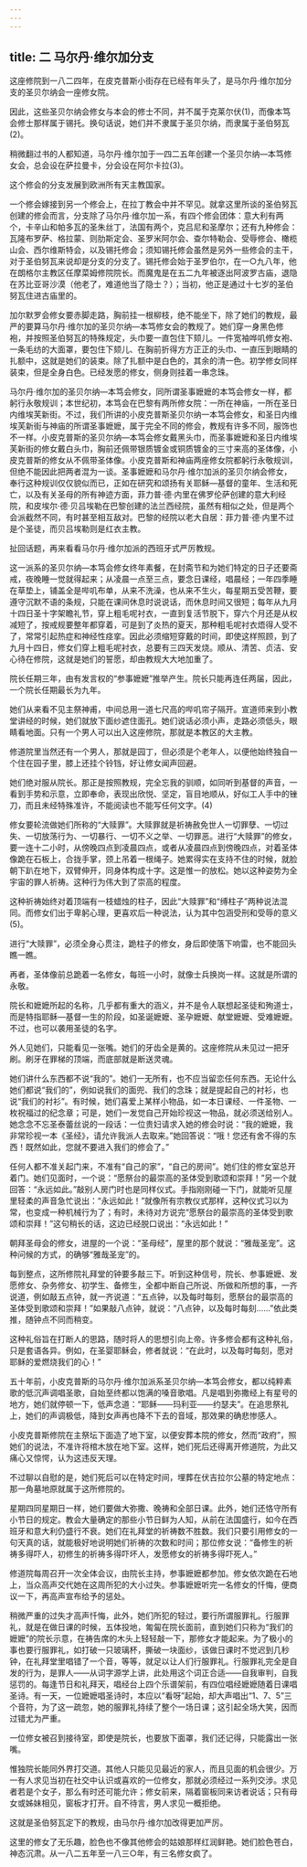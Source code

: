 ```yaml
---
---
---
```

title: 二 马尔丹·维尔加分支
---





这座修院到一八二四年，在皮克普斯小街存在已经有年头了，是马尔丹·维尔加分支的圣贝尔纳会一座修女院。

因此，这些圣贝尔纳会修女与本会的修士不同，并不属于克莱尔伏(1)，而像本笃会修士那样属于锡托。换句话说，她们并不隶属于圣贝尔纳，而隶属于圣伯努瓦(2)。

稍微翻过书的人都知道，马尔丹·维尔加于一四二五年创建一个圣贝尔纳—本笃修女会，总会设在萨拉曼卡，分会设在阿尔卡拉(3)。

这个修会的分支发展到欧洲所有天主教国家。

一个修会嫁接到另一个修会上，在拉丁教会中并不罕见。就拿这里所谈的圣伯努瓦创建的修会而言，分支除了马尔丹·维尔加一系，有四个修会团体：意大利有两个，卡辛山和帕多瓦的圣朱丝丁，法国有两个，克吕尼和圣摩尔；还有九种修会：瓦隆布罗萨、格拉蒙、则肋斯定会、圣罗米阿尔会、查尔特勒会、受辱修会、橄榄山会、西尔维斯特会，以及锡托修会；须知锡托修会虽然是另外一些修会的主干，对于圣伯努瓦来说却是分支的分支了。锡托修会始于圣罗伯尔，在一○九八年，他在朗格尔主教区任摩菜姆修院院长。而魔鬼是在五二九年被逐出阿波罗古庙，退隐在苏比亚哥沙漠（他老了，难道他当了隐士？）；当初，他正是通过十七岁的圣伯努瓦住进古庙里的。

加尔默罗会修女要赤脚走路，胸前挂一根柳枝，绝不能坐下，除了她们的教规，最严的要算马尔丹·维尔加的圣贝尔纳—本笃修女会的教规了。她们穿一身黑色修袍，并按照圣伯努瓦的特殊规定，头巾要一直包住下颏儿。一件宽袖哗叽修女袍、一条毛纺的大面罩，要包住下颏儿、在胸前折得方方正正的头巾、一直压到眼睛的扎额中，这就是她们的装束。除了扎额中是白色的，其余的清一色。初学修女同样装束，但是全身白色。已经发愿的修女，侧身则挂着一串念珠。

马尔丹·维尔加的圣贝尔纳—本笃会修女，同所谓圣事嬷嬷的本笃会修女一样，都躬行永敬规训；本世纪初，本笃会在巴黎有两所修女院：一所在神庙，一所在圣日内维埃芙新街。不过，我们所讲的小皮克普斯圣贝尔纳一本笃会修女，和圣日内维埃芙新街与神庙的所谓圣事嬷嬷，属于完全不同的修会，教规有许多不同，服饰也不一样。小皮克普斯的圣贝尔纳—本笃会修女戴黑头巾，而圣事嬷嬷和圣日内维埃芙新街的修女戴白头巾，胸前还佩带银质镀金或铜质镀金的三寸来高的圣体像，小皮克普斯的修女从不佩带圣体像。小皮克普斯和神庙两座修女院都躬行永敬规训，但绝不能因此把两者混为一谈。圣事嬷嬷和马尔丹·维尔加派的圣贝尔纳会修女，奉行这种规训仅仅貌似而已，正如在研究和颂扬有关耶稣—基督的童年、生活和死亡，以及有关圣母的所有神迹方面，菲力普·德·内里在佛罗伦萨创建的意大利经院，和皮埃尔·德·贝吕埃勒在巴黎创建的法兰西经院，虽然有相似之处，但是两个会派截然不同，有时甚至相互敌对。巴黎的经院以老大自居：菲力普·德·内里不过是个圣徒，而贝吕埃勒则是红衣主教。

扯回话题，再来看看马尔丹·维尔加派的西班牙式严厉教规。

这一派系的圣贝尔纳—本笃会修女终年素餐，在封斋节和为她们特定的日子还要斋戒，夜晚睡一觉就得起来；从凌晨一点至三点，要念日课经，唱晨经；一年四季睡在草垫上，铺盖全是哔叽布单，从来不洗澡，也从来不生火，每星期五受苦鞭，要遵守沉默不语的条规，只能在课间休息时说说话，而休息时间又很短；每年从九月十四日圣十字架瞻礼节，穿上粗毛呢衬衣，一直到复活节脱下，穿六个月还是从权减短了，按戒规要整年都穿着，可是到了炎热的夏天，那种粗毛呢衬衣焐得人受不了，常常引起热症和神经性痉挛。因此必须缩短穿戴的时间，即使这样照顾，到了九月十四日，修女们穿上粗毛呢衬衣，总要有三四天发烧。顺从、清苦、贞洁、安心待在修院，这就是她们的誓愿，却由教规大大地加重了。

院长任期三年，由有发言权的“参事嬷嬷”推举产生。院长只能再连任两届，因此，一个院长任期最长为九年。

她们从来看不见主祭神甫，中间总用一道七尺高的哔叽帘子隔开。宣道师来到小教堂讲经的时候，她们就放下面纱遮住面孔。她们说话必须小声，走路必须低头，眼睛看地面。只有一个男人可以出入这座修院，那就是本教区的大主教。

修道院里当然还有一个男人，那就是园丁，但必须是个老年人，以便他始终独自一个住在园子里，膝上还挂个铃铛，好让修女闻声回避。

她们绝对服从院长。那正是按照教规，完全忘我的驯顺，如同听到基督的声音，一看到手势和示意，立即奉命，表现出欣悦、坚定，盲目地顺从，好似工人手中的锉刀，而且未经特殊准许，不能阅读也不能写任何文字。(4)

修女要轮流做她们所称的“大赎罪”。大赎罪就是祈祷赦免世人一切罪孽、一切过失、一切放荡行为、一切暴行、一切不义之举、一切罪恶。进行“大赎罪”的修女，要一连十二小时，从傍晚四点到凌晨四点，或者从凌晨四点到傍晚四点，对着圣体像跪在石板上，合拢手掌，颈上吊着一根绳子。她累得实在支持不住的时候，就脸朝下趴在地下，双臂伸开，同身体构成十字。这是惟一的放松。她以这种姿势为全宇宙的罪人祈祷。这种行为伟大到了崇高的程度。

这种祈祷始终对着顶端有一枝蜡烛的柱子，因此“大赎罪”和“缚柱子”两种说法混同。而修女们出于卑躬心理，更喜欢后一种说法，认为其中包涵受刑和受辱的意义(5)。

进行“大赎罪”，必须全身心贯注，跪柱子的修女，身后即使落下响雷，也不能回头瞧一瞧。

再者，圣体像前总跪着一名修女，每班一小时，就像士兵换岗一样。这就是所谓的永敬。

院长和嬷嬷所起的名称，几乎都有重大的涵义，并不是令人联想起圣徒和殉道士，而是特指耶稣—基督一生的阶段，如圣诞嬷嬷、圣孕嬷嬷、献堂嬷嬷、受难嬷嬷。不过，也可以袭用圣徒的名字。

外人见她们，只能看见一张嘴。她们的牙齿全是黄的。这座修院从未见过一把牙刷。刷牙在罪梯的顶端，而底部就是断送灵魂。

她们讲什么东西都不说“我的”。她们一无所有，也不应当留恋任何东西。无论什么她们都说“我们的”，例如说我们的面兜、我们的念珠；就是提起自己的衬衫，也说“我们的衬衫”。有时候，她们喜爱上某样小物品，如一本日课经、一件圣物、一枚祝福过的纪念章；可是，她们一发觉自己开始珍视这一物品，就必须送给别人。她念念不忘圣泰蕾丝说的一段话：一位贵妇请求入她的修会时说：“我的嬷嬷，我非常珍视一本《圣经》，请允许我派人去取来。”她回答说：“哦！您还有舍不得的东西！既然如此，您就不要进入我们的修会了。”

任何人都不准关起门来，不准有“自己的家”，“自己的房间”。她们住的修女室总开着门。她们见面时，一个说：“愿祭台的最崇高的圣体受到歌颂和崇拜！”另一个就回答：“永远如此。”敲别人房门时也是同样仪式。手指刚刚碰一下门，就能听见屋里轻柔的声音急忙说出：“永远如此！”就像所有宗教仪式那样，这种仪式习以为常，也变成一种机械行为了；有时，未待对方说完“愿祭台的最崇高的圣体受到歌颂和崇拜！”这句稍长的话，这边已经脱口说出：“永远如此！”

朝拜圣母会的修女，进屋的一个说：“圣母经”，屋里的那个就说：“雅哉圣宠”。这种问候的方式，的确够“雅哉圣宠”的。

每到整点，这所修院礼拜堂的钟要多敲三下。听到这种信号，院长、参事嬷嬷、发愿修女、杂务修女、初学生、备修生，全都中断自己所说、所做和所想的事，一齐说道，例如敲五点钟，就一齐说道：“五点钟，以及每时每刻，愿祭台的最崇高的圣体受到歌颂和崇拜！”如果敲八点钟，就说：“八点钟，以及每时每刻……”依此类推，随钟点不同而稍变。

这种礼俗旨在打断人的思路，随时将人的思想引向上帝。许多修会都有这种礼俗，只是套语各异。例如，在圣婴耶稣会，修者就说：“在此时，以及每时每刻，愿对耶稣的爱燃烧我们的心！”

五十年前，小皮克普斯的马尔丹·维尔加派系圣贝尔纳—本笃会修女，都以纯粹素歌的低沉声调唱圣歌，自始至终都以饱满的嗓音歌唱。凡是唱到弥撒经上有星号的地方，她们就停顿一下，低声念道：“耶稣——玛利亚——约瑟夫”。在追思祭礼上，她们的声调极低，降到女声再也降不下去的音域，那效果的确悲惨感人。

小皮克普斯修院在主祭坛下面造了地下室，以便安葬本院的修女，然而“政府”，照她们的说法，不准许将棺木放在地下室。这样，她们死后还得离开修道院，为此又痛心又惊愕，认为这违反天理。

不过聊以自慰的是，她们死后可以在特定时间，埋葬在伏吉拉尔公墓的特定地点：那一角墓地原就属于这所修院的。

星期四同星期日一样，她们要做大弥撒、晚祷和全部日课。此外，她们还恪守所有小节日的规定。教会大量确定的那些小节日鲜为人知，从前在法国盛行，如今在西班牙和意大利仍盛行不衰。她们在礼拜堂的祈祷数不胜数。我们只要引用修女的一句天真的话，就能极好地说明她们祈祷的次数和时间；那位修女说：“备修生的祈祷多得吓人，初修生的祈祷多得吓坏人，发愿修女的祈祷多得吓死人。”

修道院每周召开一次全体会议，由院长主持，参事嬷嬷都参加。修女依次跪在石地上，当众高声交代她在这周所犯的大小过失。参事嬷嬷听完一名修女的忏悔，便商议一下，再高声宣布给予的惩处。

稍微严重的过失才高声忏悔，此外，她们所犯的轻过，要行所谓服罪礼。行服罪礼，就是在做日课的时候，五体投地，匍匐在院长面前，直到她们只称为“我们的嬷嬷”的院长示意，在祷告席的木头上轻轻敲一下，那修女才能起来。为了极小的事也要行服罪礼，如打破一只玻璃杯，撕破一块面纱，该做日课时不觉迟到几秒钟，在礼拜堂里唱错了一个音，等等，就足以让人们行服罪礼。行服罪礼完全是自发的行为，是罪人——从词字源学上讲，此处用这个词正合适——自我审判，自我惩罚的。每逢节日和礼拜天，唱经台上四个乐谱架前，有四位唱经嬷嬷随着日课唱圣诗。有一天，一位嬷嬷唱圣诗时，本应以“看呀”起始，却大声唱出“1、7、5”三个音符，为了这一疏忽，她的服罪礼持续了整个一场日课；这引起全场大笑，因而过错尤为严重。

一位修女被召到接待室，即使是院长，也要放下面罩，我们还记得，只能露出一张嘴。

惟独院长能同外界打交道。其他人只能见见最近的家人，而且见面的机会很少。万一有人求见当初在社交中认识或喜欢的一位修女，那就必须经过一系列交涉。求见者若是个女子，那么有时还可能允许；修女前来，隔着窗板同来访者说话；只有母女或姊妹相见，窗板才打开。自不待言，男人求见一概拒绝。

这就是圣伯努瓦定下的教规，由马尔丹·维尔加改得更加严厉。

这里的修女了无乐趣，脸色也不像其他修会的姑娘那样红润鲜艳。她们脸色苍白，神态沉肃。从一八二五年至一八三○年，有三名修女疯了。
